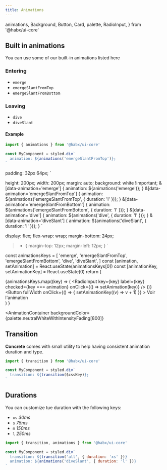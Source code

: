 ```yaml
---
title: Animations
---
```



  animations,
  Background,
  Button,
  Card,
  palette,
  RadioInput,
} from '@habx/ui-core'

## Built in animations

You can use some of our built-in animations listed here

### Entering

- `emerge`
- `emergeSlantFromTop`
- `emergeSlantFromBottom`

### Leaving

- `dive`
- `diveSlant`

#### Example

```jsx
import { animations } from '@habx/ui-core'

const MyComponent = styled.div`
  animation: ${animations('emergeSlantFromTop')};
`
```

  padding: 32px 64px;
`

  height: 200px;
  width: 200px;
  margin: auto;
  background: white !important;
  &[data-animation='emerge'] {
    animation: ${animations('emerge')};
  }
  &[data-animation='emergeSlantFromTop'] {
    animation: ${animations('emergeSlantFromTop', { duration: 'l' })};
  }
  &[data-animation='emergeSlantFromBottom'] {
    animation: ${animations('emergeSlantFromBottom', { duration: 'l' })};
  }
  &[data-animation='dive'] {
    animation: ${animations('dive', { duration: 'l' })};
  }
  &[data-animation='diveSlant'] {
    animation: ${animations('diveSlant', { duration: 'l' })};
  }
`

  display: flex;
  flex-wrap: wrap;
  margin-bottom: 24px;
  > * {
    margin-top: 12px;
    margin-left: 12px;
  }
`

  const animationsKeys = [
    'emerge',
    'emergeSlantFromTop',
    'emergeSlantFromBottom',
    'dive',
    'diveSlant',
  ]
  const [animation, setAnimation] = React.useState(animationsKeys[0])
  const [animationKey, setAnimationKey] = React.useState(0)
  return (
    <div>
      <StyledAnimationExample key={animationKey} data-animation={animation} />
      <AnimationActions>
        {animationsKeys.map((key) => (
          <RadioInput
            key={key}
            label={key}
            checked={key === animation}
            onClick={() => setAnimation(key)}
          />
        ))}
      </AnimationActions>
      <Button
        fullWidth
        onClick={() => {
          setAnimationKey((v) => v + 1)
        }}
      >
        Voir l'animation
      </Button>
    </div>
  )
}

<AnimationContainer
  backgroundColor={palette.neutralWhiteWithIntensityFading[800]}
>
  <AnimationExample />
</AnimationContainer>

## Transition

**Concrete** comes with small utility to help having consistent animation duration and type.

```jsx
import { transition } from '@habx/ui-core'

const MyComponent = styled.div`
  transition: ${transition($cssKey)};
`
```

## Durations

You can customize tue duration with the following keys:

- `xs` _30ms_
- `s` _75ms_
- `m` _150ms_
- `l` _250ms_

```jsx
import { transition, animations } from '@habx/ui-core'

const MyComponent = styled.div`
  transition: ${transition('all', { duration: 'xs' })}
  animation: ${animations('diveSlant', { duration: 'l' })}
`
```
